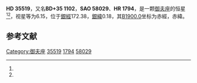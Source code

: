 {{Starbox begin
| name = HD 35519
}}
{{Starbox observe
| epoch = [[J2000.0|J2000.0]]
| constell = [[御夫座|御夫座]]<ref name=SIMBAD>{{cite web
 | url=http://simbad.u-strasbg.fr/simbad/sim-id?Ident=HR+1794
 | title =Pulsating variable Star
 | publisher=Centre de Données astronomiques de Strasbourg
 | work=SIMBAD
 | accessdate=2012-07-13}}</ref><ref name=DATA>{{cite web
 | url=http://vizier.u-strasbg.fr/viz-bin/VizieR-5?-out.add=.&-source=5050&-corr=PK=HR&-out.max=9999&HR=1794
 | title=VizieR Detailed Page
 | accessdate=2012-07-13
 | archive-date=2016-03-05
 | archive-url=https://web.archive.org/web/20160305051911/http://vizier.u-strasbg.fr/viz-bin/VizieR-5?-out.add=.&-source=5050&-corr=PK=HR&-out.max=9999&HR=1794
 | dead-url=no
 }}</ref>
| 星官 = 
| ra = {{RA|5|26|54.3}}<ref name=SIMBAD /><ref name=DATA />
| dec = {{DEC|+35|27|26}}<ref name=SIMBAD /><ref name=DATA />
| appmag_v = 6.15<ref name=SIMBAD /><ref name=DATA />
}}
{{Starbox character
| class = K2<ref name=SIMBAD /><ref name=DATA />
| b-v = 1.45<ref name=SIMBAD /><ref name=DATA />
| u-b = 1.68<ref name=SIMBAD /><ref name=DATA />
| r-i = <ref name=SIMBAD /><ref name=DATA />
| variable = 
}}
{{Starbox astrometry
| radial_v = 1.68
| prop_mo_ra = -21
| parallax = 
| p_error = 
}}
{{Starbox catalog
| names =BD+35 1102，[[SAO星表|SAO]] 58029，[[HD星表|HD]] 35519，[[HR星表|HR]] 1794}}
{{Starbox reference |Simbad=HR+1794}}
{{Starbox end}}

'''HD 35519'''，又名'''BD+35 1102'''，'''SAO 58029'''、'''HR 1794'''，是一颗[[御夫座|御夫座]]的恒星<ref name=SIMBAD /><ref name=DATA />，视星等为6.15，位于[[銀道座標系|銀經]]172.38，[[銀道座標系|銀緯]]0.18，其[[B1900.0|B1900.0]]坐标为赤經{{RA|5|20|13.2}}，赤緯{{DEC|+35|0.18|10}}。

== 参考文献 ==
{{reflist}}

{{star-stub}}

[[Category:御夫座|Category:御夫座]]
[[Category:HD和HDE天體|35519]]
[[Category:HR天體|1794]]
[[Category:SAO天體|58029]]